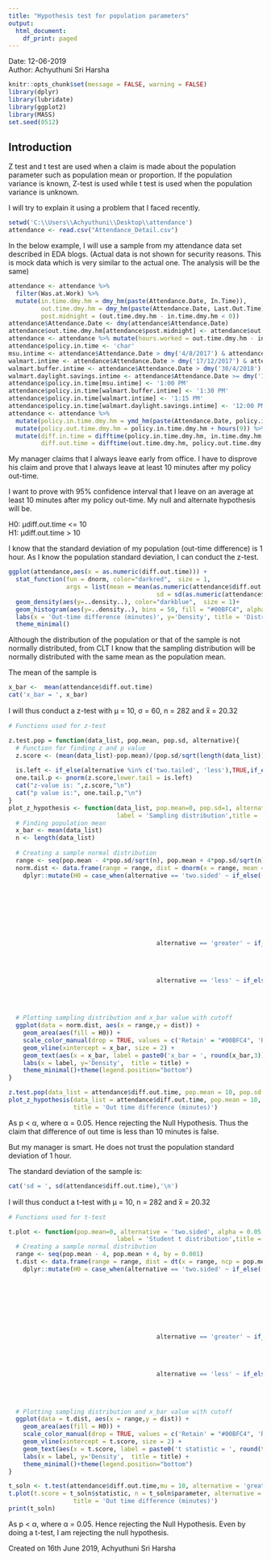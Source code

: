 ```yaml
---
title: "Hypothesis test for population parameters"
output:
  html_document:
    df_print: paged
---
```

Date: 12-06-2019  
Author: Achyuthuni Sri Harsha

```r
knitr::opts_chunk$set(message = FALSE, warning = FALSE)
library(dplyr)
library(lubridate)
library(ggplot2)
library(MASS)
set.seed(0512)
```

## Introduction

Z test and t test are used when a claim is made about the population parameter such as population mean or proportion. If the population variance is known, Z-test is used while t test is used when the population variance is unknown.    
  
I will try to explain it using a problem that I faced recently.  
```r
setwd('C:\\Users\\Achyuthuni\\Desktop\\attendance')
attendance <- read.csv("Attendance_Detail.csv")
```

In the below example, I will use a sample from my attendance data set described in EDA blogs. (Actual data is not shown for security reasons. This is mock data which is very similar to the actual one. The analysis will be the same)  
```r
attendance <- attendance %>% 
  filter(Was.at.Work) %>% 
  mutate(in.time.dmy.hm = dmy_hm(paste(Attendance.Date, In.Time)),
         out.time.dmy.hm = dmy_hm(paste(Attendance.Date, Last.Out.Time)),
         post.midnight = (out.time.dmy.hm - in.time.dmy.hm < 0))
attendance$Attendance.Date <- dmy(attendance$Attendance.Date)
attendance$out.time.dmy.hm[attendance$post.midnight] <- attendance$out.time.dmy.hm[attendance$post.midnight] + days(1)
attendance <- attendance %>% mutate(hours.worked = out.time.dmy.hm - in.time.dmy.hm)
attendance$policy.in.time <- 'char'
msu.intime <- attendance$Attendance.Date > dmy('4/8/2017') & attendance$Attendance.Date <= dmy('17/12/2017')
walmart.intime <- attendance$Attendance.Date > dmy('17/12/2017') & attendance$Attendance.Date <= dmy('30/4/2018')
walmart.buffer.intime <- attendance$Attendance.Date > dmy('30/4/2018') & attendance$Attendance.Date <= dmy('8/6/2018')
walmart.daylight.savings.intime <- attendance$Attendance.Date >= dmy('11/6/2018')
attendance$policy.in.time[msu.intime] <- '1:00 PM'
attendance$policy.in.time[walmart.buffer.intime] <- '1:30 PM'
attendance$policy.in.time[walmart.intime] <- '1:15 PM'
attendance$policy.in.time[walmart.daylight.savings.intime] <- '12:00 PM'
attendance <- attendance %>% 
  mutate(policy.in.time.dmy.hm = ymd_hm(paste(Attendance.Date, policy.in.time))) %>% 
  mutate(policy.out.time.dmy.hm = policy.in.time.dmy.hm + hours(9)) %>% 
  mutate(diff.in.time = difftime(policy.in.time.dmy.hm, in.time.dmy.hm, units = 'mins'),
         diff.out.time = difftime(out.time.dmy.hm, policy.out.time.dmy.hm, units = 'mins'))
```


My manager claims that I always leave early from office. I have to disprove his claim and prove that I always leave at least 10 minutes after my policy out-time.  

I want to prove with 95% confidence interval that I leave on an average at least 10 minutes after my policy out-time. My null and alternate hypothesis will be.  
    
H0: μdiff.out.time <= 10  
H1: μdiff.out.time > 10  
  
I know that the standard deviation of my population (out-time difference) is 1 hour. As I know the population standard deviation, I can conduct the z-test.  

```r
ggplot(attendance,aes(x = as.numeric(diff.out.time))) +
  stat_function(fun = dnorm, color="darkred",  size = 1,
                args = list(mean = mean(as.numeric(attendance$diff.out.time)),
                                         sd = sd(as.numeric(attendance$diff.out.time)) )) +
  geom_density(aes(y=..density..), color="darkblue",  size = 1)+
  geom_histogram(aes(y=..density..), bins = 50, fill = "#00BFC4", alpha = 0.2) +
  labs(x = 'Out-time difference (minutes)', y='Density', title = 'Distribution of population/sample') +
  theme_minimal()
```

Although the distribution of the population or that of the sample is not normally distributed, from CLT I know that the sampling distribution will be normally distributed with the same mean as the population mean.  
  
The mean of the sample is  
```r
x_bar <-  mean(attendance$diff.out.time)
cat('x_bar = ', x_bar)
```

I will thus conduct a z-test with μ = 10,  σ = 60, n = 282 and x̅ = 20.32  

```r
# Functions used for z-test

z.test.pop = function(data_list, pop.mean, pop.sd, alternative){
  # Function for finding z and p value
  z.score <- (mean(data_list)-pop.mean)/(pop.sd/sqrt(length(data_list)))
  
  is.left <- if_else(alternative %in% c('two.tailed', 'less'),TRUE,if_else(alternative == 'greater', FALSE, NA))
  one.tail.p <- pnorm(z.score,lower.tail = is.left)
  cat("z-value is: ",z.score,"\n")
  cat("p value is:", one.tail.p,"\n")
}
plot_z_hypothesis <- function(data_list, pop.mean=0, pop.sd=1, alternative = 'two.sided', alpha = 0.05,
                              label = 'Sampling distribution',title = 'z-test'){
  # Finding population mean
  x_bar <- mean(data_list)
  n <- length(data_list)
  
  # Creating a sample normal distribution
  range <- seq(pop.mean - 4*pop.sd/sqrt(n), pop.mean + 4*pop.sd/sqrt(n), by = (pop.sd/sqrt(n))*0.001)
  norm.dist <- data.frame(range = range, dist = dnorm(x = range, mean = pop.mean, sd = pop.sd/sqrt(n))) %>% 
    dplyr::mutate(H0 = case_when(alternative == 'two.sided' ~ if_else((range <= qnorm(p = 1-alpha/2,
                                                                                      mean = pop.mean,
                                                                                      sd = pop.sd/sqrt(n),
                                                                                      lower.tail = TRUE)) & 
                                                                        (range >= qnorm(p = 1-alpha/2, 
                                                                                        mean = pop.mean, 
                                                                                        sd = pop.sd/sqrt(n), 
                                                                                        lower.tail = FALSE)),
                                                                      'Retain', 'Reject'),
                                         alternative == 'greater' ~ if_else(range <= qnorm(p = 1-alpha, 
                                                                                           mean = pop.mean, 
                                                                                           sd = pop.sd/sqrt(n), 
                                                                                           lower.tail = TRUE),
                                                                            'Retain', 'Reject'),
                                         alternative == 'less' ~ if_else(range >= qnorm(p = 1-alpha, 
                                                                                        mean = pop.mean, 
                                                                                        sd = pop.sd/sqrt(n), 
                                                                                        lower.tail = FALSE),
                                                                         'Retain', 'Reject')))
  # Plotting sampling distribution and x_bar value with cutoff
  ggplot(data = norm.dist, aes(x = range,y = dist)) +
    geom_area(aes(fill = H0)) +
    scale_color_manual(drop = TRUE, values = c('Retain' = "#00BFC4", 'Reject' = "#F8766D"), aesthetics = 'fill') +
    geom_vline(xintercept = x_bar, size = 2) +
    geom_text(aes(x = x_bar, label = paste0('x_bar = ', round(x_bar,3)), y = mean(dist)), colour="blue", vjust = 1.2) +
    labs(x = label, y='Density',  title = title) +
    theme_minimal()+theme(legend.position="bottom")
}
```


```r
z.test.pop(data_list = attendance$diff.out.time, pop.mean = 10, pop.sd = 60, alternative = 'greater')
plot_z_hypothesis(data_list = attendance$diff.out.time, pop.mean = 10, pop.sd = 60, alternative = 'greater',
                  title = 'Out time difference (minutes)')
```

As p < α, where α = 0.05. Hence rejecting the Null Hypothesis. Thus the claim that difference of out time is less than 10 minutes is false.  

But my manager is smart. He does not trust the population standard deviation of 1 hour.  

The standard deviation of the sample is:  
```r
cat('sd = ', sd(attendance$diff.out.time),'\n')
```

I will thus conduct a t-test with μ = 10, n = 282 and x̅ = 20.32  
  
```r
# Functions used for t-test

t.plot <- function(pop.mean=0, alternative = 'two.sided', alpha = 0.05, t.score = 1.69, n = 1,
                              label = 'Student t distribution',title = 't-test'){
  # Creating a sample normal distribution
  range <- seq(pop.mean - 4, pop.mean + 4, by = 0.001)
  t.dist <- data.frame(range = range, dist = dt(x = range, ncp = pop.mean, df = n-1)) %>% 
    dplyr::mutate(H0 = case_when(alternative == 'two.sided' ~ if_else((range <= qt(p = 1-alpha/2,
                                                                                      ncp = pop.mean,
                                                                                      df = n-1,
                                                                                      lower.tail = TRUE)) & 
                                                                        (range >= qt(p = 1-alpha/2, 
                                                                                        ncp = pop.mean, 
                                                                                        df = n-1,
                                                                                        lower.tail = FALSE)),
                                                                      'Retain', 'Reject'),
                                         alternative == 'greater' ~ if_else(range <= qt(p = 1-alpha, 
                                                                                           ncp = pop.mean, 
                                                                                           df = n-1,
                                                                                           lower.tail = TRUE),
                                                                            'Retain', 'Reject'),
                                         alternative == 'less' ~ if_else(range >= qt(p = 1-alpha, 
                                                                                        ncp = pop.mean, 
                                                                                        df = n-1, 
                                                                                        lower.tail = FALSE),
                                                                         'Retain', 'Reject')))
  # Plotting sampling distribution and x_bar value with cutoff
  ggplot(data = t.dist, aes(x = range,y = dist)) +
    geom_area(aes(fill = H0)) +
    scale_color_manual(drop = TRUE, values = c('Retain' = "#00BFC4", 'Reject' = "#F8766D"), aesthetics = 'fill') +
    geom_vline(xintercept = t.score, size = 2) +
    geom_text(aes(x = t.score, label = paste0('t statistic = ', round(t.score,3)), y = mean(dist)), colour="blue", vjust = 1.2) +
    labs(x = label, y='Density',  title = title) +
    theme_minimal()+theme(legend.position="bottom")
}
```
  
```r
t_soln <- t.test(attendance$diff.out.time,mu = 10, alternative = 'greater')
t.plot(t.score = t_soln$statistic, n = t_soln$parameter, alternative = 'greater',
                  title = 'Out time difference (minutes)')
print(t_soln)
```

As p < α, where α = 0.05. Hence rejecting the Null Hypothesis. Even by doing a t-test, I am rejecting the null hypothesis.    
  
Created on 16th June 2019, Achyuthuni Sri Harsha